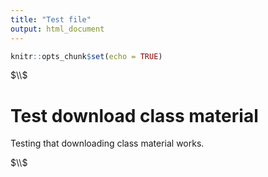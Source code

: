 ```yaml
---
title: "Test file"
output: html_document
---
```


```r
knitr::opts_chunk$set(echo = TRUE)
```




$\\$




# Test download class material

Testing that downloading class material works.


$\\$









